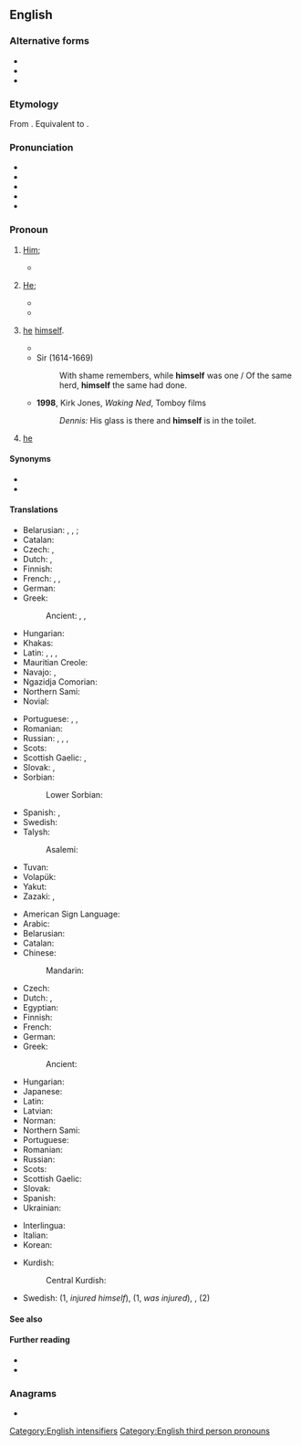 {{also|Himself}}
==English==

===Alternative forms===
* {{alter|en|Himself||honorific}}
* {{alter|en|himselfe||obsolete}}
* {{alter|en|himselve||obsolete}}

===Etymology===
From {{inh|en|enm|-}}. Equivalent to {{suffix|en|him|self}}.

===Pronunciation===
* {{IPA|en|/hɪmˈsɛlf/|/ɪ̈msɛlf/}}
* {{audio|en|LL-Q1860 (eng)-Back ache-himself.wav|Audio (UK)}}
* {{audio|en|en-us-himself.ogg|Audio (US)}}
* {{rhymes|en|ɛlf}}
* {{hyphenation|en|him|self}}

===Pronoun===
{{en-pron|reflexive form of|he|desc=the third person singular, masculine, personal pronoun|Feminine|herself|neuter (nonhuman)|itself|neuter (human)|himself|plural|themselves}}

# {{lb|en|reflexive pronoun}} [[him|Him]]; {{non-gloss definition|the male object of a verb or preposition that also appears as the subject}}
#: {{ux|en|He injured '''himself'''.}}
#* {{quote-book|en|year=1898|author={{w|Winston Churchill (novelist)|Winston Churchill}}
|title={{w|The Celebrity}}|chapter=2
|passage=Sunning '''himself''' on the board steps, I saw for the first time Mr. Farquhar Fenelon Cooke. He was dressed out in broad gaiters and bright tweeds, like an English tourist, and his face might have belonged to Dagon, idol of the Philistines.}}
# {{lb|en|emphatic}} [[he|He]]; {{non-gloss definition|used as an intensifier, often to emphasize that the referent is the exclusive participant in the predicate}}
#: {{ux|en|He was injured '''himself'''.}}
#* {{RQ:KJV|Isaiah|7|14|page=767|column=2|text=Therefore the Lord '''himſelfe''' ſhal giue you a ſigne:{{nb...}}.}}
#* {{quote-journal|en|date=2014-06-21|volume=411|issue=8892|magazine={{w|The Economist}}
|title=[http://www.economist.com/news/books-and-arts/21604535-real-sir-isaac-newton-was-not-first-king-reason-last Magician’s brain]
|passage=The [Isaac] Newton that emerges from the [unpublished] manuscripts is far from the popular image of a rational practitioner of cold and pure reason. The architect of modern science was '''himself''' not very modern. He was obsessed with alchemy.}}
# {{lb|en|Ireland|otherwise|_|archaic}} {{n-g|The subject or non-reflexive object of a predicate;}} [[he]] [[himself]].
#* {{RQ:Florio Montaigne Essayes|chapter=7|book=II|passage=Yet it is that '''himselfe''' had been liberally gratified by his Unkle with militarie rewards, before ever he went to warres.}}
#* Sir {{w|John Denham (poet)|John Denham}} (1614-1669)
#*: With shame remembers, while '''himself''' was one / Of the same herd, '''himself''' the same had done.
#* '''1998''', Kirk Jones, ''Waking Ned'', Tomboy films
#*: ''Dennis:'' His glass is there and '''himself''' is in the toilet.
# {{lb|en|Ireland}} {{n-g|The subject or non-reflexive object of a predicate;}} [[he]] {{q|used of upper-class gentlemen, or sarcastically, of men who imagine themselves to be more important than others}}
#: {{ux|en|Has '''himself''' come down to breakfast yet?}}
#: {{ux|en|Have you seen '''himself''' yet this morning?}}

====Synonyms====
* {{l|en|hisself}}
* {{l|en|hissen}}

====Translations====
{{trans-top|(reflexive) male person as the previously mentioned object}}
* Belarusian: {{t|be|сябе́}} {{qualifier|accusative, genitive}}, {{t|be|сябе|alt=сабе́}} {{qualifier|dative, locative}}, {{t|be|сябе|alt=сабо́й}} {{qualifier|instrumental}}; {{t|be|-цца}} {{qualifier|verb ending}}
* Catalan: {{t+|ca|es}}
* Czech: {{t+|cs|se}}, {{t+|cs|sebe}}
* Dutch: {{t+|nl|zich}}, {{t+|nl|zichzelf}}
* Finnish: {{t+|fi|itsensä}}
* French: {{t+|fr|lui-même}}, {{t+|fr|lui-même|alt=à lui-même}}, {{t+|fr|se}}
* German: {{t+|de|sich}}
* Greek:
*: Ancient: {{t|grc|ἑαυτόν}}, {{t|grc|ἑαυτῷ}}, {{t|grc|ἑαυτοῦ}}
* Hungarian: {{t+|hu|magát}}
* Khakas: {{t|kjh|позы}}
* Latin: {{t+|la|sē}}, {{t|la|sēsē}}, {{t|la|sibi}}, {{t+|la|suī}}
* Mauritian Creole: {{t|mfe|limem}}
* Navajo: {{t|nv|tʼáá bí}}, {{t|nv|tʼáá hó}}
* Ngazidja Comorian: {{t|zdj|enafsi ya hahe}}
* Northern Sami: {{t|se|iežas}}
* Novial: {{t|nov|se}}
{{trans-mid}}
* Portuguese: {{t+|pt|se}}, {{t+|pt|si}} {{qualifier|prepositional}}, {{t|pt|[[a]] [[si]] [[mesmo]]}}
* Romanian: {{t+|ro|se}}
* Russian: {{t+|ru|сам|m}}, {{t+|ru|себя́}} {{qualifier|[[genitive case]]|[[accusative case]]}}, {{t+|ru|себе́}} {{qualifier|[[dative case]]|[[prepositional case]]}}, {{t+|ru|собо́й}} {{qualifier|[[instrumental case]]}}
* Scots: {{t|sco|himsel}}
* Scottish Gaelic: {{t|gd|e}} {{qualifier|non-emphatic}}, {{t|gd|esan}} {{qualifier|emphatic}}
* Slovak: {{t+|sk|sa}}, {{t|sk|seba}}
* Sorbian:
*: Lower Sorbian: {{t|dsb|se}}
* Spanish: {{t|es|él mismo}}, {{t|es|sí mismo}}
* Swedish: {{t+|sv|sig}}
* Talysh:
*: Asalemi: {{qualifier|for all persons}} {{t|tly|اشتن|tr=əštan}}
* Tuvan: {{t|tyv|боду}}
* Volapük: {{t|vo|oki}}
* Yakut: {{t|sah|бэйэтэ}}
* Zazaki: {{t|zza|eyeri|m}}, {{t|zza|ay|f}}
{{trans-bottom}}

{{trans-top|(emphatic, exclusive) he}}
* American Sign Language: {{t|ase|A@Chesthigh SmallFrontandback}}
* Arabic: {{t|ar|نَفْسَهُ|m}}
* Belarusian: {{t|be|[[ён]] [[сам]]|m}}
* Catalan: {{t+|ca|mateix}}
* Chinese:
*: Mandarin: {{t+|cmn|他自己|tr=tā zìjǐ|sc=Hani}}
* Czech: {{t+|cs|sám}}
* Dutch: {{t+|nl|zelf}}, {{t+|nl|hijzelf}}
* Egyptian: {{t-egy|ḏs.f|m|h=D:z:f}}
* Finnish: {{t+|fi|itse}}
* French: {{t+|fr|lui-même}}
* German: {{t|de|er selbst}}
* Greek:
*: Ancient: {{t|grc|αὐτός}}
{{trans-mid}}
* Hungarian: {{t+|hu|maga}}
* Japanese: {{t|ja|彼自身|m|tr=かれじしん, kare-jishin}}
* Latin: {{t+|la|ipse}}
* Latvian: {{t|lv|viņš pats|m}}
* Norman: {{t|nrf|li-mesme}} {{qualifier|Guernsey}}
* Northern Sami: {{t|se|ieš}}
* Portuguese: {{t|pt|[[ele]] [[mesmo]]}}
* Romanian: {{t|ro|el însuși|m}}
* Russian: {{t|ru|[[он]] [[сам]]|m}}
* Scots: {{t|sco|himsel}}
* Scottish Gaelic: {{t|gd|esan}}
* Slovak: {{t|sk|sám}}
* Spanish: {{t|es|él mismo}}
* Ukrainian: {{t|uk|він сам|m}}
{{trans-bottom}}

{{checktrans-top}}
* Interlingua: {{t-check|ia|ipse}}
* Italian: {{t-check|it|lui stesso}}
* Korean: {{t-check|ko|그 남자 자진}}
{{trans-mid}}
* Kurdish:
*: Central Kurdish: {{t+check|ckb|خۆی}}
* Swedish: {{t-check|sv|sig själv}} (1, ''injured himself''), {{t+check|sv|själv}} (1, ''was injured''), {{t-check|sv|honom själv}}, {{t-check|sv|han själv}} (2)
{{trans-bottom}}

====See also====
{{English personal pronouns}}

====Further reading====
* {{R:Webster 1913}}
* {{R:Century 1911}}

===Anagrams===
* {{anagrams|en|a=efhilms|Flemish|flemish|mehfils}}

[[Category:English intensifiers]]
[[Category:English third person pronouns]]